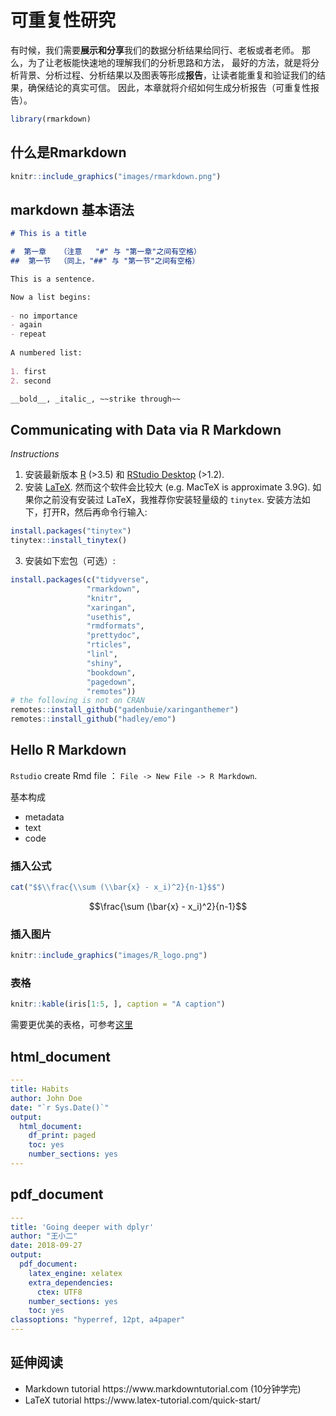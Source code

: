 # 可重复性研究 {#rmarkdown}

有时候，我们需要**展示和分享**我们的数据分析结果给同行、老板或者老师。 那么，为了让老板能快速地的理解我们的分析思路和方法，
最好的方法，就是将分析背景、分析过程、分析结果以及图表等形成**报告**，让读者能重复和验证我们的结果，确保结论的真实可信。
因此，本章就将介绍如何生成分析报告（可重复性报告）。


```r
library(rmarkdown)
```

## 什么是Rmarkdown
```r
knitr::include_graphics("images/rmarkdown.png")
```

## markdown 基本语法
```markdown
# This is a title

#  第一章   （注意   "#" 与 "第一章"之间有空格）
##  第一节  （同上，"##" 与 "第一节"之间有空格）

This is a sentence.

Now a list begins:
  
- no importance
- again
- repeat
  
A numbered list:
  
1. first
2. second

__bold__, _italic_, ~~strike through~~
```


## Communicating with Data via R Markdown

*Instructions*

1. 安装最新版本 [R](https://cran.r-project.org/mirrors.html) (>3.5) 和 [RStudio Desktop](https://rstudio.com/products/rstudio/) (>1.2).
2. 安装 [LaTeX](https://www.latex-project.org/get/). 然而这个软件会比较大
   (e.g. MacTeX is approximate 3.9G). 如果你之前没有安装过
   LaTeX，我推荐你安装轻量级的 `tinytex`. 安装方法如下，打开R，然后再命令行输入:

```r
install.packages("tinytex")
tinytex::install_tinytex()
```

3. 安装如下宏包（可选）:
```r
install.packages(c("tidyverse", 
                 "rmarkdown", 
                 "knitr",
                 "xaringan", 
                 "usethis",
                 "rmdformats", 
                 "prettydoc",
                 "rticles",
                 "linl",
                 "shiny",
                 "bookdown",
                 "pagedown",
                 "remotes"))
# the following is not on CRAN 
remotes::install_github("gadenbuie/xaringanthemer")
remotes::install_github("hadley/emo")
```








## Hello R Markdown

`Rstudio` create Rmd file ： `File -> New File -> R Markdown`.


基本构成

- metadata
- text
- code
   

### 插入公式


```r
cat("$$\\frac{\\sum (\\bar{x} - x_i)^2}{n-1}$$")
```



$$\frac{\sum (\bar{x} - x_i)^2}{n-1}$$


### 插入图片

```r
knitr::include_graphics("images/R_logo.png")
```


### 表格

```r
knitr::kable(iris[1:5, ], caption = "A caption")
```

需要更优美的表格，可参考[这里](https://haozhu233.github.io/kableExtra/)

## html_document

```yaml
---
title: Habits
author: John Doe
date: "`r Sys.Date()`"
output: 
  html_document:
    df_print: paged
    toc: yes
    number_sections: yes
---
```

## pdf_document

```yaml
---
title: 'Going deeper with dplyr'
author: "王小二"
date: 2018-09-27
output:
  pdf_document: 
    latex_engine: xelatex
    extra_dependencies:
      ctex: UTF8
    number_sections: yes
    toc: yes
classoptions: "hyperref, 12pt, a4paper"
---
```

<!-- ## 本章代码 -->

<!-- ```{r echo=FALSE} -->
<!-- # a single file -->
<!-- xfun::embed_file('./data/ch06_rmd_pdf.Rmd') -->
<!-- ``` -->


## 延伸阅读

* Markdown tutorial https://www.markdowntutorial.com (10分钟学完)
* LaTeX tutorial https://www.latex-tutorial.com/quick-start/



